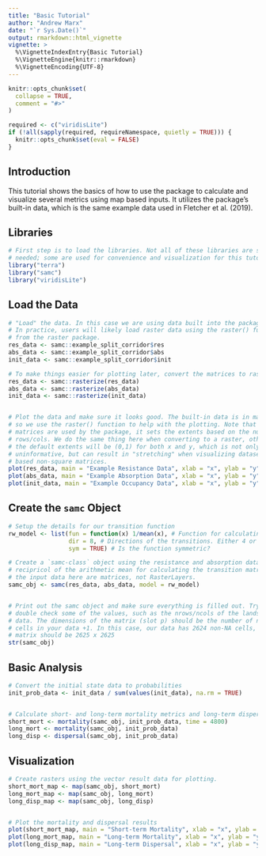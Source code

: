 ```yaml
---
title: "Basic Tutorial"
author: "Andrew Marx"
date: "`r Sys.Date()`"
output: rmarkdown::html_vignette
vignette: >
  %\VignetteIndexEntry{Basic Tutorial}
  %\VignetteEngine{knitr::rmarkdown}
  %\VignetteEncoding{UTF-8}
---
```


```r
knitr::opts_chunk$set(
  collapse = TRUE,
  comment = "#>"
)

required <- c("viridisLite")
if (!all(sapply(required, requireNamespace, quietly = TRUE))) {
  knitr::opts_chunk$set(eval = FALSE)
}
```

## Introduction

This tutorial shows the basics of how to use the package to calculate and visualize several metrics using map based inputs. It utilizes the package's built-in data, which is the same example data used in Fletcher et al. (2019).


## Libraries

```r
# First step is to load the libraries. Not all of these libraries are stricly
# needed; some are used for convenience and visualization for this tutorial.
library("terra")
library("samc")
library("viridisLite")
```


## Load the Data

```r
# "Load" the data. In this case we are using data built into the package.
# In practice, users will likely load raster data using the raster() function
# from the raster package.
res_data <- samc::example_split_corridor$res
abs_data <- samc::example_split_corridor$abs
init_data <- samc::example_split_corridor$init

# To make things easier for plotting later, convert the matrices to rasters
res_data <- samc::rasterize(res_data)
abs_data <- samc::rasterize(abs_data)
init_data <- samc::rasterize(init_data)


# Plot the data and make sure it looks good. The built-in data is in matrices, 
# so we use the raster() function to help with the plotting. Note that when
# matrices are used by the package, it sets the extents based on the number of
# rows/cols. We do the same thing here when converting to a raster, otherwise
# the default extents will be (0,1) for both x and y, which is not only
# uninformative, but can result in "stretching" when visualizing datasets
# based non-square matrices.
plot(res_data, main = "Example Resistance Data", xlab = "x", ylab = "y", col = viridis(256))
plot(abs_data, main = "Example Absorption Data", xlab = "x", ylab = "y", col = viridis(256))
plot(init_data, main = "Example Occupancy Data", xlab = "x", ylab = "y", col = viridis(256))
```


## Create the `samc` Object

```r
# Setup the details for our transition function
rw_model <- list(fun = function(x) 1/mean(x), # Function for calculating transition probabilities
                 dir = 8, # Directions of the transitions. Either 4 or 8.
                 sym = TRUE) # Is the function symmetric?

# Create a `samc-class` object using the resistance and absorption data. We use the
# recipricol of the arithmetic mean for calculating the transition matrix. Note,
# the input data here are matrices, not RasterLayers.
samc_obj <- samc(res_data, abs_data, model = rw_model)


# Print out the samc object and make sure everything is filled out. Try to
# double check some of the values, such as the nrows/ncols of the landscape
# data. The dimensions of the matrix (slot p) should be the number of non-NA
# cells in your data +1. In this case, our data has 2624 non-NA cells, so the
# matrix should be 2625 x 2625
str(samc_obj)
```


## Basic Analysis

```r
# Convert the initial state data to probabilities
init_prob_data <- init_data / sum(values(init_data), na.rm = TRUE)


# Calculate short- and long-term mortality metrics and long-term dispersal
short_mort <- mortality(samc_obj, init_prob_data, time = 4800)
long_mort <- mortality(samc_obj, init_prob_data)
long_disp <- dispersal(samc_obj, init_prob_data)
```


## Visualization

```r
# Create rasters using the vector result data for plotting.
short_mort_map <- map(samc_obj, short_mort)
long_mort_map <- map(samc_obj, long_mort)
long_disp_map <- map(samc_obj, long_disp)


# Plot the mortality and dispersal results
plot(short_mort_map, main = "Short-term Mortality", xlab = "x", ylab = "y", col = viridis(256))
plot(long_mort_map, main = "Long-term Mortality", xlab = "x", ylab = "y", col = viridis(256))
plot(long_disp_map, main = "Long-term Dispersal", xlab = "x", ylab = "y", col = viridis(256))
```
